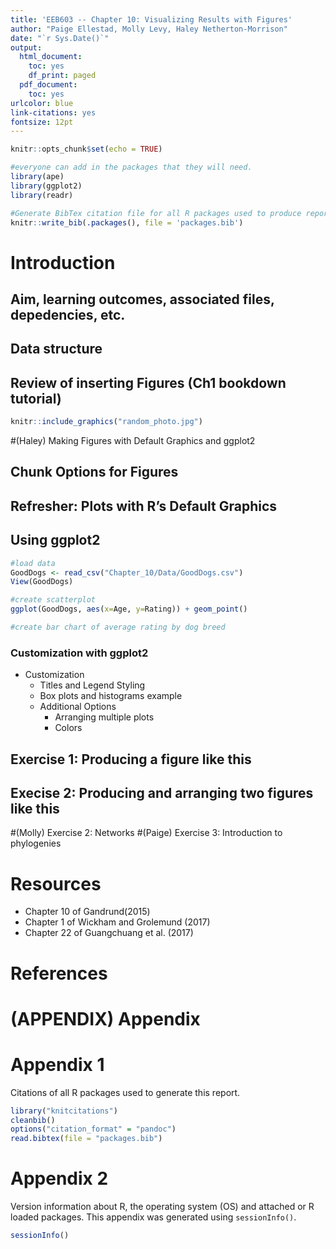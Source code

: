 ```yaml
---
title: 'EEB603 -- Chapter 10: Visualizing Results with Figures'
author: "Paige Ellestad, Molly Levy, Haley Netherton-Morrison"
date: "`r Sys.Date()`"
output:
  html_document:
    toc: yes
    df_print: paged
  pdf_document:
    toc: yes
urlcolor: blue
link-citations: yes
fontsize: 12pt
---
```


```r
knitr::opts_chunk$set(echo = TRUE)
```

```r
#everyone can add in the packages that they will need. 
library(ape)
library(ggplot2)
library(readr)

#Generate BibTex citation file for all R packages used to produce report
knitr::write_bib(.packages(), file = 'packages.bib')
```

# Introduction

## Aim, learning outcomes, associated files, depedencies, etc. 

## Data structure

## Review of inserting Figures (Ch1 bookdown tutorial)

```r
knitr::include_graphics("random_photo.jpg")
```

#(Haley) Making Figures with Default Graphics and ggplot2

## Chunk Options for Figures

## Refresher: Plots with R's Default Graphics

## Using ggplot2
```r
#load data
GoodDogs <- read_csv("Chapter_10/Data/GoodDogs.csv")
View(GoodDogs)

#create scatterplot
ggplot(GoodDogs, aes(x=Age, y=Rating)) + geom_point()

#create bar chart of average rating by dog breed

```

### Customization with ggplot2
- Customization
  - Titles and Legend Styling
  - Box plots and histograms example
  - Additional Options
    - Arranging multiple plots
    - Colors
    
## Exercise 1: Producing a figure like this

## Execise 2: Producing and arranging two figures like this




#(Molly) Exercise 2: Networks
#(Paige) Exercise 3: Introduction to phylogenies

# Resources

- Chapter 10 of Gandrund(2015)
- Chapter 1 of Wickham and Grolemund (2017)
- Chapter 22 of Guangchuang et al. (2017)

# References

<div id="refs"></div>

# (APPENDIX) Appendix {-}

# Appendix 1

Citations of all R packages used to generate this report. 

```r
library("knitcitations")
cleanbib()
options("citation_format" = "pandoc")
read.bibtex(file = "packages.bib")
``` 

# Appendix 2

Version information about R, the operating system (OS) and attached or R loaded packages. This appendix was generated using `sessionInfo()`.

```r
sessionInfo()
```


